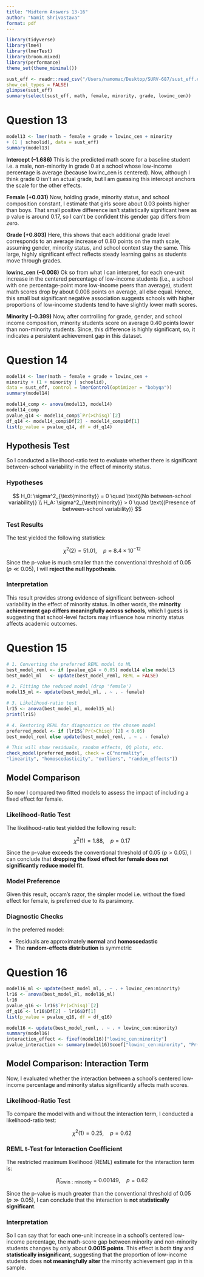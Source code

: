 ```yaml
---
title: "Midterm Answers 13-16"
author: "Namit Shrivastava"
format: pdf
---
```


```r
library(tidyverse)
library(lme4)
library(lmerTest)
library(broom.mixed)
library(performance)
theme_set(theme_minimal())
```

```r
sust_eff <- readr::read_csv("/Users/namomac/Desktop/SURV-687/sust_eff.csv", 
show_col_types = FALSE)
glimpse(sust_eff)
summary(select(sust_eff, math, female, minority, grade, lowinc_cen))
```

# Question 13

```r
model13 <- lmer(math ~ female + grade + lowinc_cen + minority 
+ (1 | schoolid), data = sust_eff)
summary(model13)
```

**Intercept (–1.686)**
This is the predicted math score for a baseline student i.e. a male, non-minority in grade 0 at a school whose low-income percentage is average (because lowinc_cen is centered). Now, although I think grade 0 isn’t an actual grade, but I am guessing this intercept anchors the scale for the other effects.

**Female (+0.031)**
Now, holding grade, minority status, and school composition constant, I estimate that girls score about 0.03 points higher than boys. That small positive difference isn’t statistically significant here as p value is around 0.17, so I can’t be confident this gender gap differs from zero.

**Grade (+0.803)**
Here, this shows that each additional grade level corresponds to an average increase of 0.80 points on the math scale, assuming gender, minority status, and school context stay the same. This large, highly significant effect reflects steady learning gains as students move through grades.

**lowinc_cen (–0.008)**
Ok so from what I can interpret, for each one‐unit increase in the centered percentage of low-income students (i.e., a school with one percentage-point more low-income peers than average), student math scores drop by about 0.008 points on average, all else equal. Hence, this small but significant negative association suggests schools with higher proportions of low-income students tend to have slightly lower math scores.

**Minority (–0.399)**
Now, after controlling for grade, gender, and school income composition, minority students score on average 0.40 points lower than non-minority students. Since, this difference is highly significant, so, it indicates a persistent achievement gap in this dataset.

# Question 14
```r
model14 <- lmer(math ~ female + grade + lowinc_cen + 
minority + (1 + minority | schoolid), 
data = sust_eff, control = lmerControl(optimizer = "bobyqa"))
summary(model14)
```

```r
model14_comp <- anova(model13, model14)
model14_comp
pvalue_q14 <- model14_comp$`Pr(>Chisq)`[2]
df_q14 <- model14_comp$Df[2] - model14_comp$Df[1]
list(p_value = pvalue_q14, df = df_q14)
```

## Hypothesis Test

So I conducted a likelihood-ratio test to evaluate whether there is significant between-school variability in the effect of minority status.

### Hypotheses

$$
H_0: \sigma^2_{\text{minority}} = 0 \quad \text{(No between-school variability)} \\
H_A: \sigma^2_{\text{minority}} > 0 \quad \text{(Presence of between-school variability)}
$$

### Test Results

The test yielded the following statistics:

$$
\chi^2(2) = 51.01, \quad p \approx 8.4 \times 10^{-12}
$$

Since the p-value is much smaller than the conventional threshold of 0.05 ($p \ll 0.05$), I will **reject the null hypothesis**.

### Interpretation

This result provides strong evidence of significant between-school variability in the effect of minority status. In other words, the **minority achievement gap differs meaningfully across schools**, which I guess is suggesting that school-level factors may influence how minority status affects academic outcomes.

# Question 15

```r
# 1. Converting the preferred REML model to ML
best_model_reml <- if (pvalue_q14 < 0.05) model14 else model13
best_model_ml   <- update(best_model_reml, REML = FALSE)

# 2. Fitting the reduced model (drop 'female')
model15_ml <- update(best_model_ml, . ~ . - female)

# 3. Likelihood‐ratio test
lr15 <- anova(best_model_ml, model15_ml)
print(lr15)

# 4. Restoring REML for diagnostics on the chosen model
preferred_model <- if (lr15$`Pr(>Chisq)`[2] < 0.05) 
best_model_reml else update(best_model_reml, . ~ . - female)

# This will show residuals, random effects, QQ plots, etc.
check_model(preferred_model, check = c("normality", 
"linearity", "homoscedasticity", "outliers", "random_effects"))
```

## Model Comparison

So now I compared two fitted models to assess the impact of including a fixed effect for female.

### Likelihood-Ratio Test

The likelihood-ratio test yielded the following result:

$$
\chi^2(1) = 1.88, \quad p = 0.17
$$

Since the p-value exceeds the conventional threshold of 0.05 ($p > 0.05$), I can conclude that **dropping the fixed effect for female does not significantly reduce model fit**.

### Model Preference

Given this result, occam's razor, the simpler model i.e. without the fixed effect for female, is preferred due to its parsimony.

### Diagnostic Checks

In the preferred model:

- Residuals are approximately **normal** and **homoscedastic**
- The **random-effects distribution** is symmetric

# Question 16
```r
model16_ml <- update(best_model_ml, . ~ . + lowinc_cen:minority)
lr16 <- anova(best_model_ml, model16_ml)
lr16
pvalue_q16 <- lr16$`Pr(>Chisq)`[2]
df_q16 <- lr16$Df[2] - lr16$Df[1]
list(p_value = pvalue_q16, df = df_q16)
```

```r
model16 <- update(best_model_reml, . ~ . + lowinc_cen:minority)
summary(model16)
interaction_effect <- fixef(model16)["lowinc_cen:minority"]
pvalue_interaction <- summary(model16)$coef["lowinc_cen:minority", "Pr(>|t|)"]
```

## Model Comparison: Interaction Term

Now, I evaluated whether the interaction between a school's centered low-income percentage and minority status significantly affects math scores.

### Likelihood-Ratio Test

To compare the model with and without the interaction term, I conducted a likelihood-ratio test:

$$
\chi^2(1) = 0.25, \quad p = 0.62
$$

### REML t-Test for Interaction Coefficient

The restricted maximum likelihood (REML) estimate for the interaction term is:

$$
\hat{\beta}_{\text{lowin}:\text{minority}} = 0.00149, \quad p = 0.62
$$

Since the p-value is much greater than the conventional threshold of 0.05 ($p \gg 0.05$), I can conclude that the interaction is **not statistically significant**.

### Interpretation

So I can say that for each one-unit increase in a school’s centered low-income percentage, the math-score gap between minority and non-minority students changes by only about **0.0015 points**. This effect is both **tiny** and **statistically insignificant**, suggesting that the proportion of low-income students does **not meaningfully alter** the minority achievement gap in this sample.